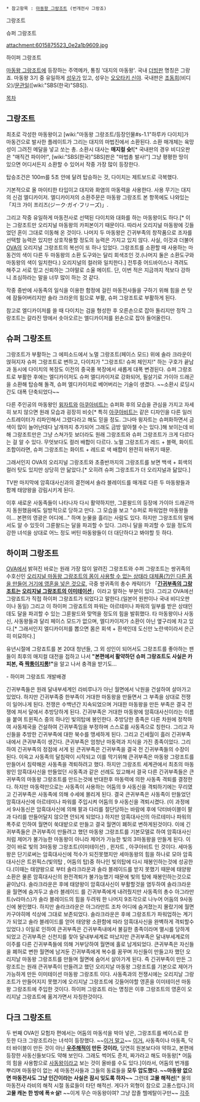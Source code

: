  * 참고항목 : [[마동왕 그랑조트]] (번개전사 그랑죠)

{{{#!HTML
<iframe width="420" height="315" src="http://www.youtube.com/embed/nqJSf4t8JkY?rel=0" frameborder="0" allowfullscreen></iframe>
}}}
그랑조트

{{{#!HTML
<iframe width="420" height="315" src="http://www.youtube.com/embed/vzU-7_UCAoQ?feature=player_detailpage" frameborder="0" allowfullscreen></iframe>}}}
슈퍼 그랑조트

attachment:6015875523_0e2a1b9609.jpg

하이퍼 그랑조트

[[마동왕 그랑조트]]에 등장하는 주역메카, 통칭 '대지의 마동왕'. 국내 [[더빙]]판 명칭은 그랑죠. 마동왕 3기 중 유일하게 [[성우]]가 있고, 성우는 [[오오타키 신야]]. 국내판은 [[조동희]](비디오)/[[문관일]]([wiki:"SBS(한국)"SBS]).

[[목차]]

== 그랑조트 ==
최초로 각성한 마동왕이고 [wiki:"마동왕 그랑조트/등장인물#s-1.1"하루카 다이치]가 마동건으로 발사한 플레이트가 그리는 대지의 마법진에서 소환된다. 소환 매개체는 육망성이 그려진 메달을 넣고 쏘는 총. 소환시 대사는 '''매지컬 슛!'''[* 국내판의 경우 비디오판은 "매직건 파이어!", [wiki:"SBS(한국)"SBS]판은 "마법총 발사!"] 그냥 평평한 땅이 있으면 어디서든지 소환할 수 있어서 작중 가장 많이 등장한다. 

탑승조건은 100m를 5초 안에 달려 탑승하는 것, 다이치는 제트보드로 극복했다. 

기본적으로 올 마이티한 타입이고 대지와 화염의 마동력을 사용한다. 사용 무기는 대지의 신검 엘디카이저. 엘디카이저의 소환주문은 마동왕 그랑조트 본 항목에도 나와있는 「지크 가이 프리즈(ジーク·ガイ·フリーズ)」.

그리고 작중 유일하게 마동전사로 선택된 다이치와 대화를 하는 마동왕이도 하다.[* 이는 그랑조트만 오리지널 마동왕의 카피본이기 때문이다. 따라서 오리지널 마동왕에 깃들었던 혼이 그대로 이동해 온 것이다. 나머지 두 마동왕은 긴귀부족의 창작품으로 조자를 선택할 능력은 있지만 상호작용할 정도의 능력은 가지고 있지 않다. 사실, 이것과 더불어 [[OVA]]의 오리지널 그랑조트의 복선이 또 하나 있었다. 그랑조트를 소환할 때 사용하는 마동건의 색이 다른 두 마동왕의 소환 도구와는 달리 회색조인 것.(나머지 둘은 소환도구와 마동왕의 색이 일치한다.) 오리지널의 컬러와 일치한다.] 전투중 어드바이스나 격려도 해주고 서로 믿고 신뢰하는 그야말로 소울 메이트. 단, 이번 적은 지금까지 적보다 강하니 조심하라는 말을 너무 많이 하는 것 같다.

작중 중반에 사동족의 일식을 이용한 함정에 걸린 마동전사들을 구하기 위해 힘을 쓴 탓에 잠들어버리지만 솔라 크라운의 힘으로 부활, 슈퍼 그랑조트로 부활하게 된다. 

참고로 엘디카이저를 쓸 때 다이치는 검을 형성한 후 오른손으로 잡아 돌리지만 정작 그랑조트는 갈라진 땅에서 솟아오르는 엘디카이저를 왼손으로 잡아 들어올린다.
== 슈퍼 그랑조트 ==
그랑조트가 부활하는 그 에피소드에서 노멀 그랑조트(페이스 모드) 위에 솔라 크라운이 얹혀지자 슈퍼 그랑조트로 변하고, 다이치가 "그랑조트! 슈퍼 체인지!" 하는 구호가 끝남과 동시에 다이치의 복장도 이전의 중국풍 복장에서 새롭게 대폭 변경된다. 슈퍼 그랑조트로 부활한 후에는 엘디카이저도 슈퍼 엘디카이저로 강화되어, 필살기로 가이아 드래곤을 소환해 탑승해 돌격, 슈퍼 엘디카이저로 베어버리는 기술이 생겼다. ~~소환시 로딩시간도 대폭 단축되었다~~

다른 주인공의 마동왕인 [[윙자트]]와 [[아쿠아비트]]는 슈퍼화 후의 모습을 관심을 가지고 자세히 보지 않으면 원래 모습과 굉장히 비슷[* 특히 [[아쿠아비트]]는 같은 디자인을 다른 일러스트레이터가 리파인해서 그렸다라고 해도 믿을 정도. 그나마 윙자트는 슈퍼화하면서 금색이 많이 늘어난데다 날개까지 추가되어 그래도 금방 알아챌 수는 있다.]해 보이는데 비해 그랑조트만은 그냥 스쳐가듯 보더라도 원래 그랑조트와 슈퍼 그랑조트가 크게 다르다는 걸 알 수 있다. 무엇보다도 컬러 배합이 다르다. 노멀 그랑조트가 레드 + 블랙, 화이트 조합이라면, 슈퍼 그랑조트는 화이트 + 레드로 색 배합이 완전히 바뀌기 때문.

그래서인지 OVA의 오리지널 그랑조트와 초중반까지의 그랑조트를 보면 백색 + 회색의 컬러 탓도 있지만 상당히 안 닮았다.[* 오히려 슈퍼 그랑조트가 더 오리지널과 닮았다.]

TV판 마지막에 암흑대사신과의 결전에서 솔라 블레이드를 매개로 다른 두 마동왕들과 함께 태양왕을 강림시키게 된다.

이후 새로운 사동족들이 나타나자 다시 활약하지만, 그룬왈드의 등장에 가이아 드래곤까지 동원했음에도 일방적으로 당하고 만다. 그 모습을 보고 "슈퍼로 파워업한 마동왕들이… 본편의 영광은 어디에…" 하며 눈물을 흘리는 사람도 있다. 하지만 그랑조트의 말에서도 알 수 있듯이 그룬왈드는 달을 파괴할 수 있다. 그러니 달을 파괴할 수 있을 정도의 강한 녀석을 상대로 어느 정도 버틴 마동왕들이 더 대단하다고 봐야할 듯 하다.

== 하이퍼 그랑조트 ==
[[OVA]]에서 밝혀진 바로는 원래 가장 많이 알려진 그랑조트와 수퍼 그랑조트는 쌍귀족의 수호신인 [[제로(록맨 제로 시리즈)|오리지널 마동왕 그랑조트의 몸이 사용할 수 없는 상태라 대체품(?)인 다른 몸을 만들어 거기에 영혼을 넣은 것]]으로, 극중 쌍귀족의 총수 캐릭터가 「'''[[제니온 가이|긴귀부족의 그랑조트는]] [[제미니아|오리지널 그랑조트의 이미테이션]]'''」이라고 말하는 부분이 있다. 그리고 OVA에선 그랑죠트가 직접 하이퍼 그랑죠트가 되었다고 말한다.(일본어 원판이나 국내 비디오판이나 동일) 그리고 이 하이퍼 그랑죠트의 파워는 아르테미나 파워의 일부를 받은 상태인데도 달을 파괴할 수 있는 그룬왈드와 맞먹을 정도의 힘을 발휘했다.
타 마동왕이나 사동신, 사동왕들과 달리 페이스 모드가 없으며, 엘디카이저가 소환이 아닌 옆구리에 차고 있다.[* 그래서인지 엘디카이저를 뽑으면 몸은 회색 + 흰색인데 도신만 노란색이라서 은근히 미묘하다.]

유년시절에 그랑죠트를 본 20대 청년들, 그 외 성인이 되어서도 그랑조트를 좋아하는 팬들이 최후의 매지컬 대전을 접하고 나서 '''"본편에서 활약하던 슈퍼 그랑죠트도 사실은 카피본, 즉 [[짝퉁]]이지롱!"'''을 알고 나서 충격을 받기도… 
 

- 하이퍼 그랑죠트 개발배경

긴귀부족들은 원래 달내부세계인 라비루나가 아닌 월면에서 낙원을 건설하여 살아가고 있었다. 하지만 긴귀부족중 한부족이 거대한 마동왕을 만들면서 그 부족을 상대로 전쟁이 일어나게 된다. 전쟁은 수백년간 지속되었으며 거대한 마동왕을 만든 부족은 결국 전쟁에 져서 달에서 추방당하게 된다. 긴귀부족은 거대한 마동왕에 암흑대사신이라는 이름을 붙여 트윈픽스 중의 하나인 빛의탑에 봉인한다. 추방당한 종족은 다른 차원에 정착하여 사동제국을 건설하여 긴귀부족임을 부정하며 스스로를 사동족으로 칭한다. 그리고 자신들을 추방한 긴귀부족에 대한 북수를 맹세하게 된다. 그리고 긴세월이 흘러 긴귀부족 내에서 큰귀부족이 생긴다. 큰귀부족은 엄청난 마동력과 지식을 가진 종족이었다. 그리하여 긴귀부족의 정점에 서게 된 큰귀부족은 긴귀부족을 결국 전 긴귀부족들의 수장이 된다. 이윽고 사동족의 달침략이 시작되고 이를 막기위해 큰귀부족은 마동왕 그랑조트를 만들어서 침략해온 사동족을 격퇴하려고 했다. 하지만 그랑조트 세계관에서 최초의 마동왕인 암흑대사신을 만들었던 사동족과 같은 선례도 있고해서 결국 다른 긴귀부족들은 큰귀부족의 마동왕 그랑조트를 만드는것에 반대한후 마동력에 의한 사동족 격퇴를 결정한다. 하지만 마동력만으로는 사동족이 사용하는 어둠의 9 사동신을 격퇴하기에는 무리였고 긴귀부족은 사동족에 의해 수세에 몰리게 된다. 결국 큰귀부족은 사동족이 만들었던 암흑대사신에 아르테미나 파워를 주입시켜 어둠의 9 사동신을 격퇴시켰다. (이 과정에서 9사동신은 암흑대사신에 의해 팔과 다리를 절단당하는 바람에 후에 닥터바이블이 팔과 다리를 만들어달지 않으면 안되게 되었다.) 하지만 암흑대사신의 아르테미나 파워의 폭주로 인하여 월면이 쑥대밭으로 만들고 결국 월면이 폐허로 변하게된것이다. 이에 긴귀부족들은 큰귀부족이 만들려고 했던 마동왕 그랑조트를 기본모델로 하여 암흑대사신처럼 제어가 불가능한 마동왕이 아니라 제어가 가능한 빛의 3마동왕을 만들게 된다. 이것이 바로 빛의 3마동왕 그랑조트(이미테이션) , 윈자트 , 아쿠아비트 인 것이다. 세마동왕은 단기로써는 암흑대사신에 적수가 되진못했지만 세마동왕의 힘을 하나로 모아 암흑대사신은 트윈픽스(빛의탑 , 어둠의 탑)중 하나인 빛의탑에 다시 재봉인하는것에 성공한다.(이때는 태양왕으로 부터 솔라크라운과 솔라 블레이드를 받지 못했기 때문에 태양왕 소환은 물론 암흑대사신의 완전격퇴가 불가능했기 때문에 빛의 탑에 재봉인하는것으로 끝이났다. 솔라크라운은 후에 태양왕이 암흑대사신이 부활할것을 염두하여 솔라크라운을 월면에 숨겨두고 솔라 블레이드 를 긴귀부족에게 내려줬지만 사동족의 총수 아그라만트(v라마스)가 솔라 블레이드의 힘을 두려워 한 나머지 9조각으로 나누어 어둠의 9사동신에 봉인했다. 하지만 솔라크라운은 아그라만트 조차 어디에 숨겨졌는지 몰랐기에 월면 카구야히메 석상에 그대로 보존되었다. 솔라크라운은 후에 그랑조트가 파워업하는 계기가 되었고 솔라 블레이드를 얻어 태양왕 소환함에 따라 암흑대사신을 완벽하게 격퇴할수 있었다.) 이일로 인하여 큰귀부족은 긴귀부족내에서 불길한 종족이라며 멸시를 당하게되었고 긴귀부족은 신천지를 찾아 달내부세계로 떠났지만 큰귀부족은 달내부세계로의 이주를 다른 긴귀부족들에 의해 거부당하여 월면에 홀로 남게되었다. 큰귀부족은 자신들을 폐허로 변한 월면에 남겨둔 긴귀부족에게 복수를 꿈꾸며 자신들이 만들고자 했던 오리지날 마동왕 그랑조트를 만들며 월면에 숨어서 살아가게 된다. 즉 긴귀부족이 만든 그랑조트는 원래 큰귀부족이 만들려고 했던 오리지날 마동왕 그랑조트를 기본으로 제어가 가능하게 만든 이미테이션 마동왕 그랑조트 이다. 사동족과의 전쟁시에는 오리지날 그랑조트가 만들어지지 못했기에 오리지날 그랑조트에 깃들어야할 영혼을 이미테이션 마동왕 그랑조트에 주입한 것이다. 하이퍼 그랑죠트 라는 명칭은 이후 그랑조트의 영혼이 오리지날 그랑죠트에 옮겨가면서 자칭한것이다.
== 다크 그랑조트 ==
두 번째 OVA인 모험자 편에서는 어둠의 마동석을 박아 넣은, 그랑조트를 베이스로 한 듯한 다크 그랑조트라는 녀석이 등장했다. ~~[http://gall.dcinside.com/hit/10052 이거 말고]~~ [http://bbs2.ruliweb.daum.net/gaia/do/ruliweb/family/230/read?bbsId=G005&articleId=13519088 이거.] 사동족이나 마동족, 닥터 바이블이 만든 것이 아닌 '''[[우주해적]]이 만든 것이라,''' 당연히 원본보다야 약하고, 본편에 등장한 사동신들보다도 약해 보인다. 그래도 썩어도 준치, 짜가라고 해도 마동왕[* 어둠의 힘을 사용함으로 [[사동왕]]이라고 보는 것이 올바를 수도 있다.]이라서, 어둠의 번개를 뿌리며 마동왕이 없는 세 마동전사들과 그들의 동료들을 '''모두 압도했다. ~~마동왕 없으면 마동전사도 그냥 인간이라는 사실은 잠시 잊도록 하자~~''' 그런데 '''고물 해적선'''[* 물의 마동전사 라비의 해적 시절 동료들이 타던 해적선. 게다가 외형이 참으로 고풍스럽다.]의 '''고물 캐논 한 방에 폭☆살!''' ~~이게 무슨 마동왕이여? 그냥 잡졸 헬메탈이구만~~
[[각주]]
